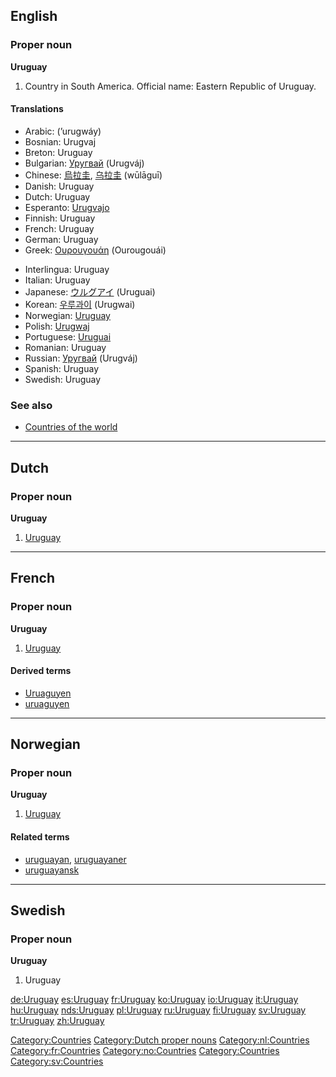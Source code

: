 ==English==
{{Wikipedia}}
===Proper noun===
'''Uruguay'''

# Country in South America. Official name: Eastern Republic of Uruguay.

====Translations====
{{top}}
*Arabic: {{ARchar|[[اورجواي]]}} (’urugwáy) {{m}}
*Bosnian: Urugvaj {{m}}
*Breton: Uruguay
*Bulgarian: [[Уругвай]] (Urugváj)
*Chinese: [[烏拉圭]], [[乌拉圭]] (wūlāguī)
*Danish: Uruguay
*Dutch: Uruguay
*Esperanto: [[Urugvajo]]
*Finnish: Uruguay
*French: Uruguay {{m}}
*German: Uruguay
*Greek: [[Ουρουγουάη]] (Ourougouái) {{f}}
{{mid}}
*Interlingua: Uruguay
*Italian: Uruguay {{m}}
*Japanese: [[ウルグアイ]] (Uruguai)
*Korean: [[우루과이]] (Urugwai)
*Norwegian: [[#Norwegian|Uruguay]]
*Polish: [[Urugwaj]] {{m}}
*Portuguese: [[Uruguai]] {{m}}
*Romanian: Uruguay {{n}}
*Russian: [[Уругвай]] (Urugváj) {{m}}
*Spanish: Uruguay {{m}}
*Swedish: Uruguay
{{bottom}}

===See also===
*[[Countries of the world]]
[[Category:Countries]]

----

==Dutch==
===Proper noun===
'''Uruguay''' {{n}}
#[[#English|Uruguay]]

[[Category:Dutch proper nouns]]
[[Category:nl:Countries]]

----
==French==

===Proper noun===
'''Uruguay''' {{m}}
# [[#English|Uruguay]]

====Derived terms====
*[[Uruaguyen]]
*[[uruaguyen]]
[[Category:fr:Countries]]

----

==Norwegian==
===Proper noun===
[[Category:no:Countries]]
'''Uruguay'''
#[[#English|Uruguay]]
====Related terms====
*[[uruguayan]], [[uruguayaner]]
*[[uruguayansk]]

----
==Swedish==
===Proper noun===
'''Uruguay'''
# Uruguay

[[Category:Countries]]
[[Category:sv:Countries]]

[[de:Uruguay]]
[[es:Uruguay]]
[[fr:Uruguay]]
[[ko:Uruguay]]
[[io:Uruguay]]
[[it:Uruguay]]
[[hu:Uruguay]]
[[nds:Uruguay]]
[[pl:Uruguay]]
[[ru:Uruguay]]
[[fi:Uruguay]]
[[sv:Uruguay]]
[[tr:Uruguay]]
[[zh:Uruguay]]